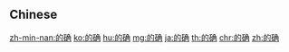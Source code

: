 {{also|的確}}
==Chinese==
{{zh-see|的確}}

[[zh-min-nan:的确]]
[[ko:的确]]
[[hu:的确]]
[[mg:的确]]
[[ja:的确]]
[[th:的确]]
[[chr:的确]]
[[zh:的确]]
